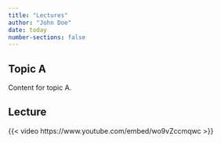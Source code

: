 ```yaml
---
title: "Lectures"
author: "John Doe"
date: today
number-sections: false
---
```


## Topic A

Content for topic A.

## Lecture

{{< video https://www.youtube.com/embed/wo9vZccmqwc >}}

